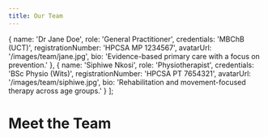```yaml
---
title: Our Team
---
```



  {
    name: 'Dr Jane Doe',
    role: 'General Practitioner',
    credentials: 'MBChB (UCT)',
    registrationNumber: 'HPCSA MP 1234567',
    avatarUrl: '/images/team/jane.jpg',
    bio: 'Evidence-based primary care with a focus on prevention.'
  },
  {
    name: 'Siphiwe Nkosi',
    role: 'Physiotherapist',
    credentials: 'BSc Physio (Wits)',
    registrationNumber: 'HPCSA PT 7654321',
    avatarUrl: '/images/team/siphiwe.jpg',
    bio: 'Rehabilitation and movement-focused therapy across age groups.'
  }
];

# Meet the Team

<TeamList items={team} />
